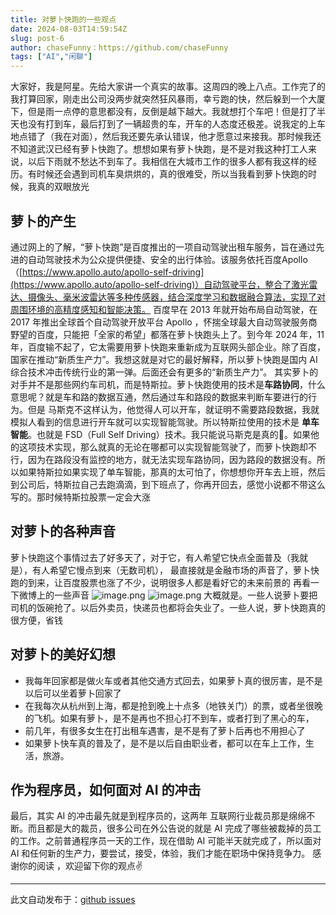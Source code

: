 ```yaml
---
title: 对萝卜快跑的一些观点
date: 2024-08-03T14:59:54Z
slug: post-6
author: chaseFunny：https://github.com/chaseFunny
tags: ["AI","闲聊"]
---
```


大家好，我是阿星。先给大家讲一个真实的故事。这周四的晚上八点。工作完了的我打算回家，刚走出公司没两步就突然狂风暴雨，幸亏跑的快，然后躲到一个大厦下，但是雨一点停的意思都没有，反倒是越下越大。我就想打个车吧！但是打了半天也没有打到车，最后打到了一辆超贵的车，开车的人态度还极差。说我定的上车地点错了（我在对面），然后我还要先承认错误，他才愿意过来接我。那时候我还不知道武汉已经有萝卜快跑了。想想如果有萝卜快跑，是不是对我这种打工人来说，以后下雨就不愁达不到车了。我相信在大城市工作的很多人都有我这样的经历。有时候还会遇到司机车臭烘烘的，真的很难受，所以当我看到萝卜快跑的时候，我真的双眼放光

## 萝卜的产生

通过网上的了解，“萝卜快跑”是百度推出的一项自动驾驶出租车服务，旨在通过先进的自动驾驶技术为公众提供便捷、安全的出行体验。该服务依托百度Apollo（[https://www.apollo.auto/apollo-self-driving](https://www.apollo.auto/apollo-self-driving)）自动驾驶平台，整合了激光雷达、摄像头、毫米波雷达等多种传感器，结合深度学习和数据融合算法，实现了对周围环境的高精度感知和智能决策。
百度早在 2013 年就开始布局自动驾驶，在 2017 年推出全球首个自动驾驶开放平台 Apollo ，怀揣全球最大自动驾驶服务商野望的百度，只能把「全家的希望」都落在萝卜快跑头上了。到今年 2024 年，11 年，百度输不起了，它太需要用萝卜快跑来重新成为互联网头部企业。除了百度，国家在推动“新质生产力”。我想这就是对它的最好解释，所以萝卜快跑是国内 AI 综合技术冲击传统行业的第一弹。后面还会有更多的“新质生产力”。
其实萝卜的对手并不是那些网约车司机，而是特斯拉。萝卜快跑使用的技术是**车路协同**，什么意思呢？就是车和路的数据互通，然后通过车和路段的数据来判断车要进行的行为。但是 马斯克不这样认为，他觉得人可以开车，就证明不需要路段数据，我就模拟人看到的信息进行开车就可以实现智能驾驶。所以特斯拉使用的技术是 **单车智能**。也就是 FSD（Full Self Driving）技术。我只能说马斯克是真的🐂。如果他的这项技术实现，那么就真的无论在哪都可以实现智能驾驶了，而萝卜快跑却不行，因为在路段没有监控的地方，就无法实现车路协同，因为路段的数据没有。所以如果特斯拉如果实现了单车智能，那真的太可怕了，你想想你开车去上班，然后到公司后，特斯拉自己去跑滴滴，到下班点了，你再开回去，感觉小说都不带这么写的。那时候特斯拉股票一定会大涨

## 对萝卜的各种声音

萝卜快跑这个事情过去了好多天了，对于它，有人希望它快点全面普及（我就是），有人希望它慢点到来（无数司机），
最直接就是金融市场的声音了，萝卜快跑的到来，让百度股票也涨了不少，说明很多人都是看好它的未来前景的
再看一下微博上的一些声音
![image.png](https://blog-1304565468.cos.ap-shanghai.myqcloud.com/work/1720881253865-b19e39d0-7a03-46ba-8c4d-0b6fb50d6d8f.png)
![image.png](https://blog-1304565468.cos.ap-shanghai.myqcloud.com/work/1720881270733-e451d684-689a-439c-b519-54dc0f252370.png)
大概就是。一些人说萝卜要把司机的饭碗抢了。以后外卖员，快递员也都将会失业了。一些人说，萝卜快跑真的很方便，省钱

## 对萝卜的美好幻想

- 我每年回家都是做火车或者其他交通方式回去，如果萝卜真的很厉害，是不是以后可以坐着萝卜回家了
- 在我每次从杭州到上海，都是抢到晚上十点多（地铁关门）的票，或者坐很晚的飞机。如果有萝卜，是不是再也不担心打不到车，或者打到了黑心的车，
- 前几年，有很多女生在打出租车遇害，是不是有了萝卜后再也不用担心了
- 如果萝卜快车真的普及了，是不是以后自由职业者，都可以在车上工作，生活，旅游。

## 作为程序员，如何面对 AI 的冲击

最后，其实 AI 的冲击最先就是到程序员的，这两年 互联网行业裁员那是绵绵不断。而且都是大的裁员，很多公司在外公告说的就是 AI 完成了哪些被裁掉的员工的工作。之前普通程序员一天的工作，现在借助 AI 可能半天就完成了，所以面对 AI 和任何新的生产力，要尝试，接受，体验，我们才能在职场中保持竞争力。
感谢你的阅读 ，欢迎留下你的观点✌️

---
此文自动发布于：<a href="https://github.com/coderPerseus/blog/issues/6" target="_blank">github issues</a>
